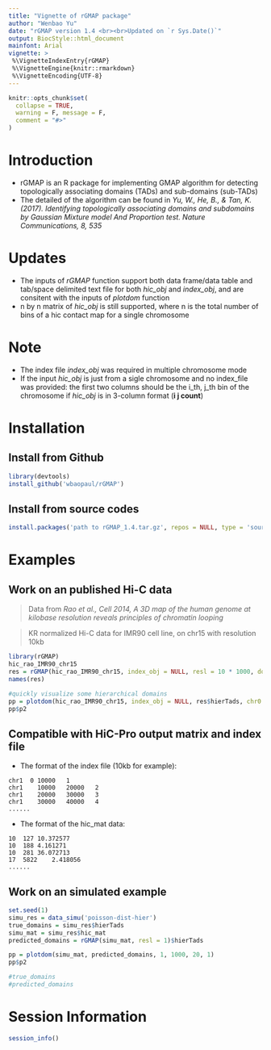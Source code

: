 ```yaml
---
title: "Vignette of rGMAP package"
author: "Wenbao Yu"
date: "rGMAP version 1.4 <br><br>Updated on `r Sys.Date()`"
output: BiocStyle::html_document
mainfont: Arial
vignette: >
 %\VignetteIndexEntry{rGMAP}
 %\VignetteEngine{knitr::rmarkdown}
 %\VignetteEncoding{UTF-8}
---
```


```r
knitr::opts_chunk$set(
  collapse = TRUE,
  warning = F, message = F,
  comment = "#>"
)
```

# Introduction
* rGMAP is an R package for implementing GMAP algorithm for detecting topologically associating domains (TADs) and sub-domains (sub-TADs)
* The detailed of the algorithm can be found in *Yu, W., He, B., & Tan, K. (2017). Identifying topologically associating domains and subdomains by Gaussian Mixture model And Proportion test. Nature Communications, 8, 535*

# Updates
* The inputs of *rGMAP* function support both data frame/data table and tab/space delimited text file for both *hic_obj* and *index_obj*, and are consitent with the inputs of *plotdom* function
* n by n matrix of *hic_obj* is still supported, where n is the total number of bins of a hic contact map for a single chromosome

# Note
* The index file *index_obj* was required in multiple chromosome mode
* If the input *hic_obj* is just from a sigle chromosome and no index_file was provided: the first two columns should be the i_th, j_th bin of the chromosome if *hic_obj* is in 3-column format (**i j count**)



# Installation
## Install from Github
```r
library(devtools)
install_github('wbaopaul/rGMAP')

```

## Install from source codes
```r

install.packages('path to rGMAP_1.4.tar.gz', repos = NULL, type = 'source')

```

# Examples
## Work on an published Hi-C data
> Data from *Rao et al., Cell 2014, A 3D map of the human genome at kilobase resolution reveals principles of chromatin looping*

> KR normalized Hi-C data for IMR90 cell line, on chr15 with resolution 10kb

```r
library(rGMAP)
hic_rao_IMR90_chr15   
res = rGMAP(hic_rao_IMR90_chr15, index_obj = NULL, resl = 10 * 1000, dom_order = 2)
names(res)

#quickly visualize some hierarchical domains
pp = plotdom(hic_rao_IMR90_chr15, index_obj = NULL, res$hierTads, chr0 = NULL, 5950, 6900, 30, 10000)
pp$p2

```


## Compatible with HiC-Pro output matrix and index file

* The format of the index file (10kb for example):

```
chr1  0 10000	1
chr1	10000	20000	2
chr1	20000	30000	3
chr1	30000	40000	4
......

```
  
* The format of the hic_mat data:

```
10	127	10.372577
10	188	4.161271
10	281	36.072713
17	5822	2.418056
......

```




## Work on an simulated example
```r
set.seed(1)
simu_res = data_simu('poisson-dist-hier')
true_domains = simu_res$hierTads
simu_mat = simu_res$hic_mat
predicted_domains = rGMAP(simu_mat, resl = 1)$hierTads

pp = plotdom(simu_mat, predicted_domains, 1, 1000, 20, 1)
pp$p2

#true_domains
#predicted_domains


```


# Session Information
```r
session_info()
```
